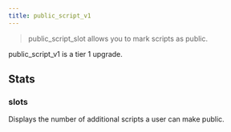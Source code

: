```yaml
---
title: public_script_v1
---
```


> public_script_slot allows you to mark scripts as public.

public_script_v1 is a tier 1 upgrade.

## Stats

### slots

Displays the number of additional scripts a user can make public.
